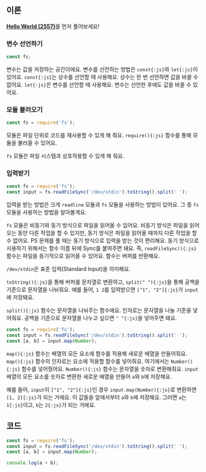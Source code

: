 ## 이론

[**Hello World (2557)**](2557?language=js)를 먼저 풀어보세요!

### 변수 선언하기

```js {1}
const fs;
```

변수는 값을 저장하는 공간이에요.
변수를 선언하는 방법은 `const{:js}`와 `let{:js}`이 있어요.
`const{:js}`는 상수를 선언할 때 사용해요.
상수는 한 번 선언하면 값을 바꿀 수 없어요.
`let{:js}`은 변수를 선언할 때 사용해요.
변수는 선언한 후에도 값을 바꿀 수 있어요.

### 모듈 불러오기

```js {1}
const fs = require('fs');
```

모듈은 파일 단위로 코드를 재사용할 수 있게 해 줘요.
`require(){:js}` 함수를 통해 모듈을 불러올 수 있어요.

`fs` 모듈은 파일 시스템과 상호작용할 수 있게 해 줘요.

### 입력받기

```js {2}
const fs = require('fs');
const input = fs.readFileSync('/dev/stdin').toString().split(' ');
```

입력을 받는 방법은 크게 `readline` 모듈과 `fs` 모듈을 사용하는 방법이 있어요.
그 중 `fs` 모듈을 사용하는 방법을 알아볼게요.

`fs` 모듈은 비동기와 동기 방식으로 파일을 읽어올 수 있어요.
비동기 방식은 파일을 읽어오는 동안 다른 작업을 할 수 있지만, 동기 방식은 파일을 읽어올 때까지 다른 작업을 할 수 없어요.
PS 문제를 풀 때는 동기 방식으로 입력을 받는 것이 편리해요.
동기 방식으로 사용하기 위해서는 함수 이름 뒤에 Sync를 붙여주면 돼요.
즉, `readFileSync(){:js}` 함수는 파일을 동기적으로 읽어올 수 있어요.
함수는 버퍼를 반환해요.

`/dev/stdin`은 표준 입력(Standard Input)을 의미해요.

`toString(){:js}`을 통해 버퍼를 문자열로 변환하고, `split(" "){:js}`을 통해 공백을 기준으로 문자열을 나눠줘요.
예를 들어, `1 2`를 입력받으면 `["1", "2"]{:js}`가 `input`에 저장돼요.

`split(){:js}` 함수는 문자열을 나눠주는 함수에요.
인자로는 문자열을 나눌 기준을 넣어줘요.
공백을 기준으로 문자열을 나누고 싶으면 `" "{:js}`을 넣어주면 돼요.

```js {3}
const fs = require('fs');
const input = fs.readFileSync('/dev/stdin').toString().split(' ');
const [a, b] = input.map(Number);
```

`map(){:js}` 함수는 배열의 모든 요소에 함수를 적용해 새로운 배열을 만들어줘요.
`map(){:js}` 함수의 인자로는 요소에 적용할 함수를 넣어줘요.
여기에서는 `Number(){:js}` 함수를 넣어줬어요.
`Number(){:js}` 함수는 문자열을 숫자로 변환해줘요.
`input` 배열의 모든 요소를 숫자로 변환한 새로운 배열을 만들어 `a`와 `b`에 저장해요.

예를 들어, `input`이 `["1", "2"]{:js}`인 경우 `input.map(Number){:js}`로 변환하면 `[1, 2]{:js}`가 되는 거에요.
이 값들을 앞에서부터 `a`와 `b`에 저장해요.
그러면 `a`는 `1{:js}`이고, `b`는 `2{:js}`가 되는 거에요.

## 코드

```js
const fs = require('fs');
const input = fs.readFileSync('/dev/stdin').toString().split(' ');
const [a, b] = input.map(Number);

console.log(a + b);
```
